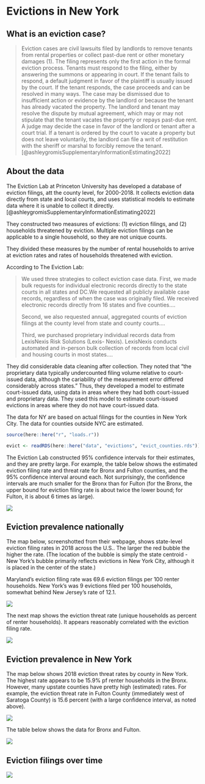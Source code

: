 # Evictions in New York

## What is an eviction case?

> Eviction cases are civil lawsuits filed by landlords to remove tenants from rental properties or collect past-due rent or other monetary damages (1). The filing represents only the first action in the formal eviction process. Tenants must respond to the filing, either by answering the summons or appearing in court. If the tenant fails to respond, a default judgment in favor of the plaintiff is usually issued by the court. If the tenant responds, the case proceeds and can be resolved in many ways. The case may be dismissed due to insufficient action or evidence by the landlord or because the tenant has already vacated the property. The landlord and tenant may resolve the dispute by mutual agreement, which may or may not stipulate that the tenant vacates the property or repays past-due rent. A judge may decide the case in favor of the landlord or tenant after a court trial. If a tenant is ordered by the court to vacate a property but does not leave voluntarily, the landlord can file a writ of restitution with the sheriff or marshal to forcibly remove the tenant. [@ashleygromisSupplementaryInformationEstimating2022]

## About the data

The Eviction Lab at Princeton University has developed a database of eviction filings, att the county level, for 2000-2018. It collects eviction data directly from state and local courts, and uses statistical models to estimate data where it is unable to collect it directly. [@ashleygromisSupplementaryInformationEstimating2022]

They constructed two measures of evictions: (1) eviction filings, and (2) households threatened by eviction. Multiple eviction filings can be applicable to a single household, so they are not unique counts.

They divided these measures by the number of rental households to arrive at eviction rates and rates of households threatened with eviction.

According to The Eviction Lab:

> We used three strategies to collect eviction case data. First, we made bulk requests for individual electronic records directly to the state courts in all states and DC.We requested all publicly available case records, regardless of when the case was originally filed. We received electronic records directly from 16 states and five counties....
>
> Second, we also requested annual, aggregated counts of eviction filings at the county level from state and county courts....
>
> Third, we purchased proprietary individual records data from LexisNexis Risk Solutions (Lexis- Nexis). LexisNexis conducts automated and in-person bulk collection of records from local civil and housing courts in most states....

They did considerable data cleaning after collection. They noted that "the proprietary data typically undercounted filing volume relative to court-issued data, although the cariability of the measurement error differed considerably across states." Thus, they developed a model to estimate court-issued data, using data in areas where they had both court-issued and proprietary data. They used this model to estimate court-issued evictions in areas where they do not have court-issued data.

The data for NY are based on actual filings for the counties in New York City. The data for counties outside NYC are estimated.

```r
source(here::here("r", "loads.r"))

evict <- readRDS(here::here("data", "evictions", "evict_counties.rds"))

```

The Eviction Lab constructed 95% confidence intervals for their estimates, and they are pretty large. For example, the table below shows the estimated eviction filing rate and threat rate for Bronx and Fulton counties, and the 95% confidence interval around each. Not surprisingly, the confidence intervals are much smaller for the Bronx than for Fulton (for the Bronx, the upper bound for eviction filing rate is about twice the lower bound; for Fulton, it is about 6 times as large).

![](images/paste-41428E61.png)

## Eviction prevalence nationally

The map below, screenshotted from their webpage, shows state-level eviction filing rates in 2018 across the U.S.. The larger the red bubble the higher the rate. (The location of the bubble is simply the state centroid - New York's bubble primarily reflects evictions in New York City, although it is placed in the center of the state.)

Maryland's eviction filing rate was 69.6 eviction filings per 100 renter households. New York's was 9 evictions filed per 100 households, somewhat behind New Jersey's rate of 12.1.

![](images/paste-7E6206CE.png)

The next map shows the eviction threat rate (unique households as percent of renter households). It appears reasonably correlated with the eviction filing rate.

![](images/paste-5A088CAD.png)

## Eviction prevalence in New York

The map below shows 2018 eviction threat rates by county in New York. The highest rate appears to be 15.9% pf renter households in the Bronx. However, many upstate counties have pretty high (estimated) rates. For example, the eviction threat rate in Fulton County (immediately west of Saratoga County) is 15.6 percent (with a large confidence interval, as noted above).

![](images/paste-6F7AB6FE.png)

The table below shows the data for Bronx and Fulton.

![](images/paste-DC9DD075.png)

## Eviction filings over time

![](images/paste-37389E35.png)
